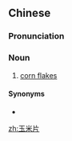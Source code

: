 ==Chinese==
{{zh-forms|type=21}}

===Pronunciation===
{{zh-pron
|m=yùmǐpiàn
|c=juk6 mai5 pin3-2
|cat=n
}}

===Noun===
{{zh-noun}}

# [[corn flakes]]

====Synonyms====
* {{zh-l|粟米片}}

{{zh-cat|Breakfast cereals}}

[[zh:玉米片]]